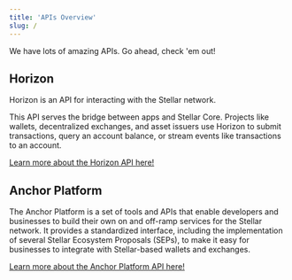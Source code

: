 ```yaml
---
title: 'APIs Overview'
slug: /
---
```


We have lots of amazing APIs. Go ahead, check 'em out!

## Horizon

Horizon is an API for interacting with the Stellar network.

This API serves the bridge between apps and Stellar Core. Projects like wallets,
decentralized exchanges, and asset issuers use Horizon to submit transactions,
query an account balance, or stream events like transactions to an account.

[Learn more about the Horizon API here!](/api/horizon)

## Anchor Platform

The Anchor Platform is a set of tools and APIs that enable developers and
businesses to build their own on and off-ramp services for the Stellar network.
It provides a standardized interface, including the implementation of several
Stellar Ecosystem Proposals (SEPs), to make it easy for businesses to integrate
with Stellar-based wallets and exchanges.

[Learn more about the Anchor Platform API here!](/api/anchor-platform)

